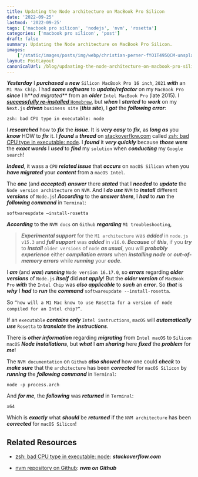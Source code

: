 ```yaml
---
title: Updating the Node architecture on MacBook Pro Silicon
date: '2022-09-25'
lastmod: '2022-09-25'
tags: ['macbook pro silicon', 'nodejs', 'nvm', 'rosetta']
categories: ['macbook pro silicon', 'post']
draft: false
summary: Updating the Node architecture on MacBook Pro Silicon.
images:
    ['/static/images/posts/img/webp/christian-perner-fYO1T495QCM-unsplash.webp']
layout: PostLayout
canonicalUrl: /blog/updaating-the-node-architecture-on-macbook-pro-silicon
---
```


<Unsplash
	src="/static/images/posts/img/webp/christian-perner-fYO1T495QCM-unsplash.webp"
	author="Christian Perner"
	alt="Updating the Node architecture on MacBook Pro Silicon"
	srcUrl="https://unsplash.com/photos/fYO1T495QCM"
	authorUrl="https://unsplash.com/@christianperner"
/>

**_Yesterday_** I **_purchased_** a **_new_** `Silicon MacBook Pro 16 inch`,
`2021` **_with_** an `M1 Max Chip`. I had **_some software_** to
**_update/refactor_** on my `MacBook Pro` **_since_** I h**_ad migrated_** from
an **_older_** `Intel MacBook Pro` (late 2015). I
[**_successfully re-installed_** `Homebrew`](/blog/reinstalling-homebrew-on-macbook-pro-silicon-2021),
but **_when_** I **_started_** to **_work_** on my `Next.js` **_driven_**
`business site` (**_this site_**), I **_got_** the **_following error_**:

```shell
zsh: bad CPU type in executable: node
```

I **_researched_** how to **_fix_** the **_issue_**. It is **_very easy_** to
**_fix_**, as **_long as_** you **_know_** HOW to **_fix_** it. I **_found_** a
**_thread_** on
[stackoverflow.com](https://stackoverflow.com/questions/71122488/zsh-bad-cpu-type-in-executable-node/71133725#71133725)
called
[zsh: bad CPU type in executable: node](https://stackoverflow.com/questions/71122488/zsh-bad-cpu-type-in-executable-node/71133725#71133725).
I **_found_** it **_very quickly_** because **_those were_** the **_exact
words_** I **_used_** to **_find_** my `solution` when **_conducting_** my
`Google search`!

**_Indeed_**, it wass a `CPU` **_related issue_** that **_occurs_** on
`macOS Silicon` when you **_have migrated_** your **_content_** from a
`macOS Intel`.

The **_one_** (and **_accepted_**) **_answer_** there **_stated_** that I
**_needed_** to **_update_** the `Node version architecture` on `NVM`. And I
**_do use_** `NVM` to **_install_** different **_versions_** of `Node.js`!
**_According_** to the **_answer there_**, I **_had_** to **_run_** the
**_following command_** in `Terminal`:

```shell
softwareupdate —install-rosetta
```

**_According_** to the `NVM docs` on `Github` **_regarding_**
`M1 troubleshooting`,

> **_Experimental support_** for the `M1 architecture` was **_added_** in
> `node.js v15.3` and **_full support_** was **_added_** in `v16.0`.
> **_Because_** of **_this_**, if you **_try_** to **_install_**
> `older versions` of `node` **_as usual_**, you will **_probably experience_**
> either **_compilation errors_** when **_installing node_** or **_out-of-memory
> errors_** while **_running_** your **_code_**.

I **_am_** (and **_was_**) **_running_** `Node version 16.17.0`, so **_errors_**
regarding **_older versions_** of `Node.js` **_itself_** did **_not apply_**!
But the **_older version_** of `MacBook Pro` **_with_** the `Intel Chip` was
**_also applicable_** to **_such_** an **_error_**. So **_that_** is **_why_** I
**_had_** to **_run_** the **_command_** `softwareupdate --install-rosetta`.

So
`“how will a M1 Mac know to use Rosetta for a version of node compiled for an Intel chip?”`.

If an `executable` **_contains only_** `Intel instructions`, `macOS` will
**_automatically use_** `Rosetta` to **_translate_** the **_instructions_**.

There is **_other information_** regarding **_migrating_** from `Intel macOS` to
`Silicon macOS` **_Node installations_**, but **_what_** I **_am sharing_** here
**_fixed_** the **_problem_** for **_me_**!

The `NVM documentation` on `Github` **_also showed_** how one could **_check_**
to **_make sure_** that the `architecture` has been **_corrected_** for
`macOS Silicon` by **_running_** the **_following command_** in `Terminal`:

```shell
node -p process.arch
```

And **_for me_**, the **_following_** was **_returned_** in `Terminal`:

```shell
x64
```

Which is **_exactly_** what **_should_** be **_returned_** if the
`NVM architecture` has been **_corrected_** for `macOS Silicon`!

## Related Resources

-   [zsh: bad CPU type in executable: node](https://stackoverflow.com/questions/71122488/zsh-bad-cpu-type-in-executable-node/71133725#71133725):
    **_stackoverflow.com_**

-   [nvm repository on Github](https://github.com/nvm-sh/nvm#macos-troubleshooting):
    **_nvm on Github_**
